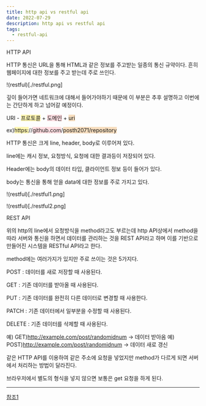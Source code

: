 ```yaml
---
title: http api vs restful api
date: 2022-07-29
description: http api vs restful api
tags:
  - restful-api
---
```


HTTP API

HTTP 통신은 URL을 통해 HTML과 같은 정보를 주고받는 일종의 통신 규약이다. 흔히 웹페이지에 대한 정보를 주고 받는데 주로 쓰인다.

!(restful)[./restful.png]

깊이 들어가면 네트워크에 대해서 들어가야하기 때문에 이 부분은 추후 설명하고 이번에는 간단하게 하고 넘어갈 예정이다.



URI - <span style='background-color:#fff5b1'>프로토콜</span> + <span style='background-color:#ffdce0'>도메인</span> + <span style='background-color:#F7DDBE'>uri</span> 

ex)<span style='background-color:#fff5b1'>https:</span>//<span style='background-color:#ffdce0'>github.com</span>/<span style='background-color:#F7DDBE'>posth2071/repository</span> 

HTTP 통신은 크게 line, header, body로 이루어져 있다. 

line에는 캐시 정보, 요청방식, 요청에 대한 결과등이 저장되어 있다.

Header에는 body의 데이터 타입, 클라이언트 정보 등이 들어가 있다.

body는 통신을 통해 얻을 data에 대한 정보를 주로 가지고 있다.

!(restful)[./restful1.png]


!(restful)[./restful2.png]

REST API

위의 http의 line에서 요청방식을 method라고도 부르는데
http API상에서 method을 따라 서버와 통신을 하면서 데이터를 관리하는 것을
REST API라고 하며
이를 기반으로 만들어진 시스템을 RESTful API라고 한다.

method에는 여러가지가 있지만 주로 쓰이는 것은 5가지다.

POST : 데이터를 새로 저장할 때 사용된다.

GET : 기존 데이터를 받아올 때 사용된다.

PUT : 기존 데이터를 완전히 다른 데이터로 변경할 때 사용한다.

PATCH : 기존 데이터에서 일부분을 수정할 때 사용된다.

DELETE : 기존 데이터를 삭제할 때 사용된다.

예) GET)http://example.com/post/randomidnum -> 데이터 받아옴
예) POST)http://example.com/post/randomidnum -> 데이터 새로 갱신

같은 HTTP API를 이용하여 같은 주소에 요청을 넣었지만 method가 다르게 되면 서버에서 처리하는 방법이 달라진다.

브라우저에서 별도의 형식을 넣지 않으면 보통은 get 요청을 하게 된다.

---

[참조1](https://jaejong.tistory.com/40)
